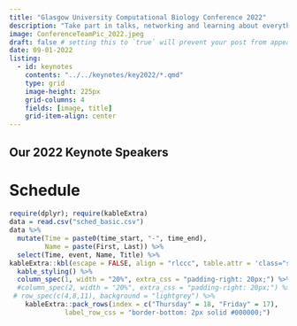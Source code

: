 ```yaml
---
title: "Glasgow University Computational Biology Conference 2022"
description: "Take part in talks, networking and learning about everything computational biology!"
image: ConferenceTeamPic_2022.jpeg
draft: false # setting this to `true` will prevent your post from appearing on your listing page until you're ready!
date: 09-01-2022
listing:
  - id: keynotes
    contents: "../../keynotes/key2022/*.qmd"
    type: grid
    image-height: 225px
    grid-columns: 4
    fields: [image, title]
    grid-item-align: center
---
```


## Our 2022 Keynote Speakers

::: {#keynotes}
:::

# Schedule

```r
require(dplyr); require(kableExtra)
data = read.csv("sched_basic.csv")
data %>%
  mutate(Time = paste0(time_start, "-", time_end),
         Name = paste(First, Last)) %>%
  select(Time, event, Name, Title) %>%
kableExtra::kbl(escape = FALSE, align = "rlccc", table.attr = 'class="schedule-table"')  %>%
  kable_styling() %>%
  column_spec(1, width = "20%", extra_css = "padding-right: 20px;") %>% 
  #column_spec(2, width = "20%", extra_css = "padding-right: 20px;") %>% 
 # row_spec(c(4,8,11), background = "lightgrey") %>%
    kableExtra::pack_rows(index = c("Thursday" = 18, "Friday" = 17),
              label_row_css = "border-bottom: 2px solid #000000;") 



```
